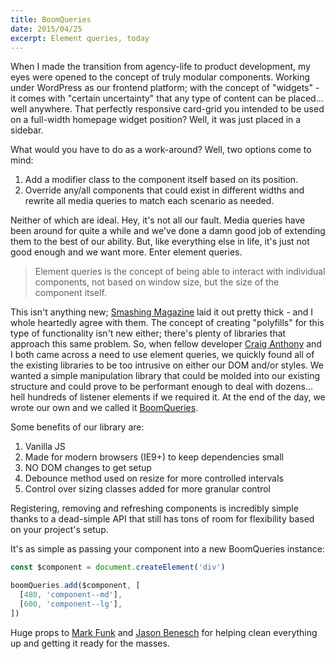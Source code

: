 ```yaml
---
title: BoomQueries
date: 2015/04/25
excerpt: Element queries, today
---
```


When I made the transition from agency-life to product development, my eyes were opened to the concept of truly modular components. Working under WordPress as our frontend platform; with the concept of "widgets" - it comes with "certain uncertainty" that any type of content can be placed... well anywhere. That perfectly responsive card-grid you intended to be used on a full-width homepage widget position? Well, it was just placed in a sidebar.

What would you have to do as a work-around? Well, two options come to mind:

1. Add a modifier class to the component itself based on its position.
2. Override any/all components that could exist in different widths and rewrite all media queries to match each scenario as needed.

Neither of which are ideal. Hey, it's not all our fault. Media queries have been around for quite a while and we've done a damn good job of extending them to the best of our ability. But, like everything else in life, it's just not good enough and we want more. Enter element queries.

> Element queries is the concept of being able to interact with individual components, not based on window size, but the size of the component itself.

This isn't anything new; [Smashing Magazine](http://www.smashingmagazine.com/2013/06/25/media-queries-are-not-the-answer-element-query-polyfill/) laid it out pretty thick - and I whole heartedly agree with them. The concept of creating "polyfills" for this type of functionality isn't new either; there's plenty of libraries that approach this same problem. So, when fellow developer [Craig Anthony](https://twitter.com/craig_anthony) and I both came across a need to use element queries, we quickly found all of the existing libraries to be too intrusive on either our DOM and/or styles. We wanted a simple manipulation library that could be molded into our existing structure and could prove to be performant enough to deal with dozens... hell hundreds of listener elements if we required it. At the end of the day, we wrote our own and we called it [BoomQueries](https://github.com/BoomTownROI/boomqueries).

Some benefits of our library are:

1. Vanilla JS
1. Made for modern browsers (IE9+) to keep dependencies small
1. NO DOM changes to get setup
1. Debounce method used on resize for more controlled intervals
1. Control over sizing classes added for more granular control

Registering, removing and refreshing components is incredibly simple thanks to a dead-simple API that still has tons of room for flexibility based on your project's setup.

It's as simple as passing your component into a new BoomQueries instance:

```js
const $component = document.createElement('div')

boomQueries.add($component, [
  [480, 'component--md'],
  [600, 'component--lg'],
])
```

Huge props to [Mark Funk](https://twitter.com/markfunk) and [Jason Benesch](https://twitter.com/jbenesch) for helping clean everything up and getting it ready for the masses.
